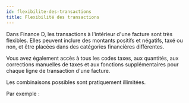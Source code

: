 ```yaml
---
id: flexibilite-des-transactions
title: Flexibilité des transactions
---
```




Dans Finance D, les transactions à l'intérieur d'une facture sont très flexibles.
Elles peuvent inclure des montants positifs et négatifs,
taxé ou non, et être placées dans des catégories financières différentes.

Vous avez également accès à tous les codes taxes, aux quantités, aux corrections manuelles de taxes
et aux fonctions supplémentaires pour chaque ligne de transaction d'une facture.

Les combinaisons possibles sont pratiquement illimitées.

Par exemple :

<Image img={example}/>

<br/>
<br/>
